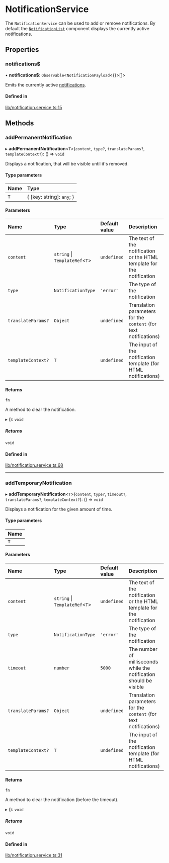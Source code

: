 # NotificationService

The `NotificationService` can be used to add or remove notifications. By default the [`NotificationList`](../components/NotificationListComponent.mdx) component displays the currently active notifications.

## Properties

### notifications$

• **notifications$**: `Observable`<`NotificationPayload`<{}\>[]\>

Emits the currently active [notifications](https://github.com/GetStream/stream-chat-angular/blob/master/projects/stream-chat-angular/src/lib/notification.service.ts).

#### Defined in

[lib/notification.service.ts:15](https://github.com/GetStream/stream-chat-angular/blob/ab32203/projects/stream-chat-angular/src/lib/notification.service.ts#L15)

## Methods

### addPermanentNotification

▸ **addPermanentNotification**<`T`\>(`content`, `type?`, `translateParams?`, `templateContext?`): () => `void`

Displays a notification, that will be visible until it's removed.

#### Type parameters

| Name | Type |
| :------ | :------ |
| `T` | { [key: string]: `any`;  } |

#### Parameters

| Name | Type | Default value | Description |
| :------ | :------ | :------ | :------ |
| `content` | `string` \| `TemplateRef`<`T`\> | `undefined` | The text of the notification or the HTML template for the notification |
| `type` | `NotificationType` | `'error'` | The type of the notification |
| `translateParams?` | `Object` | `undefined` | Translation parameters for the `content` (for text notifications) |
| `templateContext?` | `T` | `undefined` | The input of the notification template (for HTML notifications) |

#### Returns

`fn`

A method to clear the notification.

▸ (): `void`

##### Returns

`void`

#### Defined in

[lib/notification.service.ts:68](https://github.com/GetStream/stream-chat-angular/blob/ab32203/projects/stream-chat-angular/src/lib/notification.service.ts#L68)

___

### addTemporaryNotification

▸ **addTemporaryNotification**<`T`\>(`content`, `type?`, `timeout?`, `translateParams?`, `templateContext?`): () => `void`

Displays a notification for the given amount of time.

#### Type parameters

| Name |
| :------ |
| `T` |

#### Parameters

| Name | Type | Default value | Description |
| :------ | :------ | :------ | :------ |
| `content` | `string` \| `TemplateRef`<`T`\> | `undefined` | The text of the notification or the HTML template for the notification |
| `type` | `NotificationType` | `'error'` | The type of the notification |
| `timeout` | `number` | `5000` | The number of milliseconds while the notification should be visible |
| `translateParams?` | `Object` | `undefined` | Translation parameters for the `content` (for text notifications) |
| `templateContext?` | `T` | `undefined` | The input of the notification template (for HTML notifications) |

#### Returns

`fn`

A method to clear the notification (before the timeout).

▸ (): `void`

##### Returns

`void`

#### Defined in

[lib/notification.service.ts:31](https://github.com/GetStream/stream-chat-angular/blob/ab32203/projects/stream-chat-angular/src/lib/notification.service.ts#L31)
